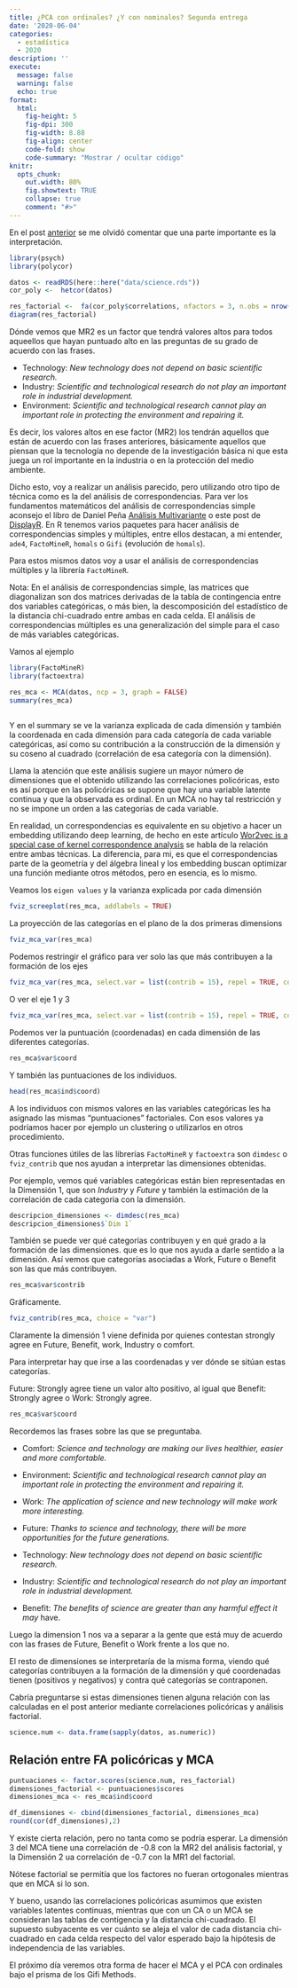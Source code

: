 ```yaml
---
title: ¿PCA con ordinales? ¿Y con nominales? Segunda entrega
date: '2020-06-04'
categories:
  - estadística
  - 2020
description: ''
execute: 
  message: false
  warning: false
  echo: true
format: 
  html: 
    fig-height: 5
    fig-dpi: 300
    fig-width: 8.88
    fig-align: center
    code-fold: show
    code-summary: "Mostrar / ocultar código"
knitr:
  opts_chunk:
    out.width: 80%
    fig.showtext: TRUE
    collapse: true
    comment: "#>" 
---
```



En el post [anterior](https://muestrear-no-es-pecado.netlify.app/2020/06/02/pca-con-ordinales/) se me olvidó comentar que una parte importante es la interpretación. 

```r
library(psych)
library(polycor)

datos <- readRDS(here::here("data/science.rds"))
cor_poly <-  hetcor(datos)

res_factorial <-  fa(cor_poly$correlations, nfactors = 3, n.obs = nrow(datos))
diagram(res_factorial)
```

Dónde vemos que MR2 es un factor que tendrá valores altos para todos aqueellos que hayan puntuado alto en las preguntas de su grado de acuerdo con las frases. 

* Technology: _New technology does not depend on basic scientific research._
* Industry: _Scientific and technological research do not play an important role in industrial development._
* Environment: _Scientific and technological research cannot play an important role in protecting the environment and repairing it._

Es decir, los valores altos  en ese factor (MR2) los tendrán aquellos que están de acuerdo con las frases anteriores, básicamente aquellos que piensan que la tecnología no depende de la investigación básica ni que esta juega un rol importante en la industria o en la protección del medio ambiente.

Dicho esto, voy a realizar un análisis parecido, pero utilizando otro tipo de técnica como es la del análisis de correspondencias. Para ver los fundamentos matemáticos del análisis de correspondencias simple aconsejo el libro de Daniel Peña [Análisis Multivariante](https://www.researchgate.net/publication/40944325_Analisis_de_Datos_Multivariantes) o este post de [DisplayR](https://www.displayr.com/math-correspondence-analysis/). 
En R tenemos varios paquetes para hacer análisis de correspondencias simples y múltiples, entre ellos destacan, a mi entender, `ade4`, `FactoMineR`, `homals` o `Gifi` (evolución de `homals`). 

Para estos mismos datos voy a usar el análisis de correspondencias múltiples y la librería `FactoMineR`. 

Nota: En el análisis de correspondencias simple, las matrices que diagonalizan son dos matrices derivadas de la tabla de contingencia entre dos variables categóricas, o más bien, la descomposición del estadístico de la distancia chi-cuadrado entre ambas en cada celda. El análisis de correspondencias múltiples es una generalización del simple para el caso de más variables categóricas. 


Vamos al ejemplo

```r
library(FactoMineR)
library(factoextra)

res_mca <- MCA(datos, ncp = 3, graph = FALSE)
summary(res_mca)
  
```
Y en el summary se ve la varianza explicada de cada dimensión y también la coordenada en cada dimensión para cada categoría de cada variable categóricas, así como su contribución a la construcción de la dimensión y su coseno al cuadrado (correlación de esa categoría con la dimensión).

Llama la atención que este análisis sugiere un mayor número de dimensiones que el obtenido utilizando las correlaciones policóricas, esto es así porque en las policóricas se supone que hay una variable latente continua y que la observada es ordinal. En un MCA no hay tal restricción y no se impone un orden a las categorías de cada variable.

En realidad, un correspondencias es equivalente en su objetivo a hacer un embedding utilizando deep learning, de hecho en este artículo [Wor2vec is a special case of kernel correspondence analysis](https://arxiv.org/abs/1605.05087) se habla de la relación entre ambas técnicas. La diferencia, para mi, es que el correspondencias parte de la geometría y del álgebra lineal y los embedding buscan optimizar una función mediante otros métodos, pero en esencia, es lo mismo. 


Veamos los `eigen values` y la varianza explicada por cada dimensión

```r
fviz_screeplot(res_mca, addlabels = TRUE)

```


La proyección de las categorías en el plano de la dos primeras dimensions
```r
fviz_mca_var(res_mca)
```

Podemos restringir el gráfico para ver solo las que más contribuyen a la formación de los ejes

```r
fviz_mca_var(res_mca, select.var = list(contrib = 15), repel = TRUE, col.var = "cos2")
```

O ver el eje 1 y 3 

```r
fviz_mca_var(res_mca, select.var = list(contrib = 15), repel = TRUE, col.var = "cos2", axes = c(1,3))
```

Podemos ver la puntuación (coordenadas) en cada dimensión de las diferentes categorías.

```r
res_mca$var$coord
```

Y también las puntuaciones de los individuos. 

```r
head(res_mca$ind$coord)
```
A los individuos con mismos valores en las variables categóricas les ha asignado las mismas "puntuaciones" factoriales. Con esos valores ya podríamos hacer por ejemplo un clustering o utilizarlos en otros procedimiento.


Otras funciones útiles de las librerías `FactoMineR` y `factoextra` son `dimdesc` o `fviz_contrib` que nos ayudan a interpretar las dimensiones obtenidas. 

Por ejemplo, vemos qué variables categóricas están bien representadas en la Dimensión 1,  que son *Industry* y *Future*  y también la estimación de la correlación de cada categoria con la dimensión. 


```r
descripcion_dimensiones <- dimdesc(res_mca)
descripcion_dimensiones$`Dim 1`
```

También se puede ver qué categorías contribuyen  y en qué grado a la formación de las dimensiones. que es lo que nos ayuda a darle sentido a la dimensión. Así vemos que categorías asociadas a Work, Future o  Benefit son las que más contribuyen. 

```r
res_mca$var$contrib
```

Gráficamente.

```r
fviz_contrib(res_mca, choice = "var")
```
Claramente la dimensión 1 viene definida por quienes contestan strongly agree en Future, Benefit, work, Industry o comfort.

Para interpretar hay que irse a las coordenadas y ver dónde se sitúan estas categorías. 

Future: Strongly agree tiene un valor alto positivo, al igual que Benefit: Strongly agree o Work: Strongly agree. 

```r
res_mca$var$coord
```


Recordemos las frases sobre las que se preguntaba.


* Comfort: _Science and technology are making our lives healthier, easier and more comfortable._

* Environment: _Scientific and technological research cannot play an important role in protecting the environment and repairing it._

* Work: _The application of science and new technology will make work more interesting._

* Future: _Thanks to science and technology, there will be more opportunities for the future generations._

* Technology: _New technology does not depend on basic scientific research._

* Industry: _Scientific and technological research do not play an important role in industrial development._

* Benefit: _The benefits of science are greater than any harmful effect it may_ have.


Luego la dimension 1 nos va a separar a la gente que está muy de acuerdo con las frases de Future, Benefit o Work frente a los que no. 

El resto de dimensiones se interpretaría de la misma forma, viendo qué categorías contribuyen a la formación de la dimensión y qué coordenadas tienen (positivos y negativos) y contra qué categorías se contraponen.


Cabría preguntarse si estas dimensiones tienen alguna relación con las calculadas en el post anterior mediante correlaciones policóricas y análisis factorial.


```r
science.num <- data.frame(sapply(datos, as.numeric))
```

## Relación entre FA policóricas y MCA


```r
puntuaciones <- factor.scores(science.num, res_factorial)
dimensiones_factorial <- puntuaciones$scores
dimensiones_mca <- res_mca$ind$coord

df_dimensiones <- cbind(dimensiones_factorial, dimensiones_mca)
round(cor(df_dimensiones),2)

```


Y existe cierta relación, pero no tanta como se podría esperar. La dimensión 3 del MCA tiene una correlación de -0.8 con la MR2 del análisis factorial, y la Dimensión 2 ua correlación de -0.7 con la MR1 del factorial. 

Nótese  factorial se permitía que los factores no fueran ortogonales mientras que en MCA si lo son. 

Y bueno, usando las correlaciones policóricas asumimos que existen variables latentes continuas, mientras que con un CA o un MCA se consideran las tablas de contigencia y la distancia chi-cuadrado. El supuesto subyacente es ver cuánto se aleja el valor de cada distancia chi-cuadrado en cada celda respecto del valor esperado bajo la hipótesis de independencia de las variables. 

El próximo día veremos otra forma de hacer el MCA y el PCA con ordinales bajo el prisma de los Gifi Methods. 








